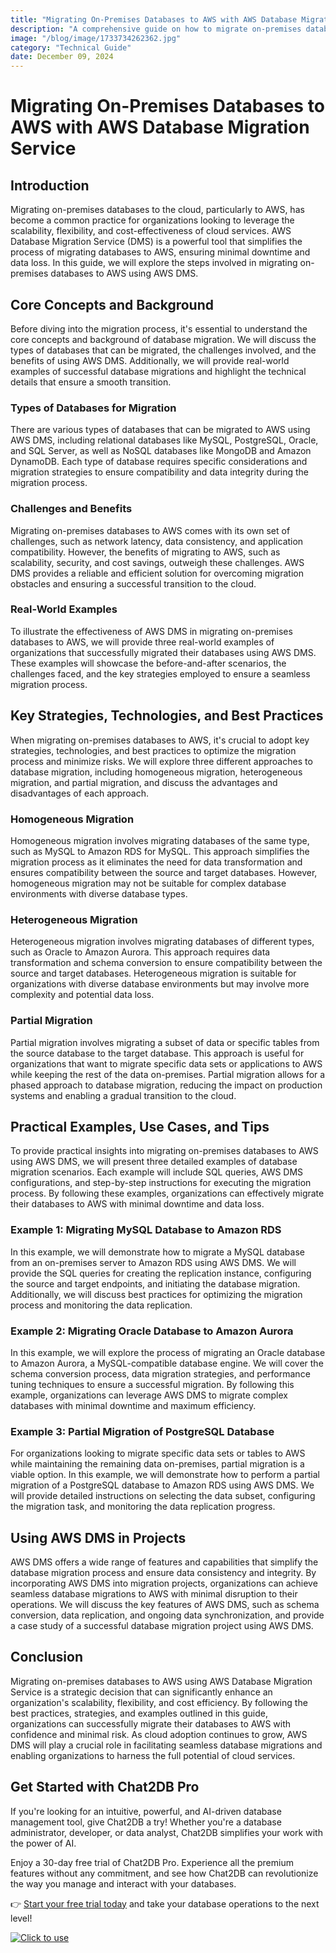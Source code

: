 ```yaml
---
title: "Migrating On-Premises Databases to AWS with AWS Database Migration Service"
description: "A comprehensive guide on how to migrate on-premises databases to AWS using AWS Database Migration Service, including key strategies, practical examples, and best practices."
image: "/blog/image/1733734262362.jpg"
category: "Technical Guide"
date: December 09, 2024
---
```


# Migrating On-Premises Databases to AWS with AWS Database Migration Service


<Authors date="December 09, 2024">
  <Author name="Aiden Stone" link="https://chat2db.ai" />
</Authors>

## Introduction

Migrating on-premises databases to the cloud, particularly to AWS, has become a common practice for organizations looking to leverage the scalability, flexibility, and cost-effectiveness of cloud services. AWS Database Migration Service (DMS) is a powerful tool that simplifies the process of migrating databases to AWS, ensuring minimal downtime and data loss. In this guide, we will explore the steps involved in migrating on-premises databases to AWS using AWS DMS.

## Core Concepts and Background

Before diving into the migration process, it's essential to understand the core concepts and background of database migration. We will discuss the types of databases that can be migrated, the challenges involved, and the benefits of using AWS DMS. Additionally, we will provide real-world examples of successful database migrations and highlight the technical details that ensure a smooth transition.

### Types of Databases for Migration

There are various types of databases that can be migrated to AWS using AWS DMS, including relational databases like MySQL, PostgreSQL, Oracle, and SQL Server, as well as NoSQL databases like MongoDB and Amazon DynamoDB. Each type of database requires specific considerations and migration strategies to ensure compatibility and data integrity during the migration process.

### Challenges and Benefits

Migrating on-premises databases to AWS comes with its own set of challenges, such as network latency, data consistency, and application compatibility. However, the benefits of migrating to AWS, such as scalability, security, and cost savings, outweigh these challenges. AWS DMS provides a reliable and efficient solution for overcoming migration obstacles and ensuring a successful transition to the cloud.

### Real-World Examples

To illustrate the effectiveness of AWS DMS in migrating on-premises databases to AWS, we will provide three real-world examples of organizations that successfully migrated their databases using AWS DMS. These examples will showcase the before-and-after scenarios, the challenges faced, and the key strategies employed to ensure a seamless migration process.

## Key Strategies, Technologies, and Best Practices

When migrating on-premises databases to AWS, it's crucial to adopt key strategies, technologies, and best practices to optimize the migration process and minimize risks. We will explore three different approaches to database migration, including homogeneous migration, heterogeneous migration, and partial migration, and discuss the advantages and disadvantages of each approach.

### Homogeneous Migration

Homogeneous migration involves migrating databases of the same type, such as MySQL to Amazon RDS for MySQL. This approach simplifies the migration process as it eliminates the need for data transformation and ensures compatibility between the source and target databases. However, homogeneous migration may not be suitable for complex database environments with diverse database types.

### Heterogeneous Migration

Heterogeneous migration involves migrating databases of different types, such as Oracle to Amazon Aurora. This approach requires data transformation and schema conversion to ensure compatibility between the source and target databases. Heterogeneous migration is suitable for organizations with diverse database environments but may involve more complexity and potential data loss.

### Partial Migration

Partial migration involves migrating a subset of data or specific tables from the source database to the target database. This approach is useful for organizations that want to migrate specific data sets or applications to AWS while keeping the rest of the data on-premises. Partial migration allows for a phased approach to database migration, reducing the impact on production systems and enabling a gradual transition to the cloud.

## Practical Examples, Use Cases, and Tips

To provide practical insights into migrating on-premises databases to AWS using AWS DMS, we will present three detailed examples of database migration scenarios. Each example will include SQL queries, AWS DMS configurations, and step-by-step instructions for executing the migration process. By following these examples, organizations can effectively migrate their databases to AWS with minimal downtime and data loss.

### Example 1: Migrating MySQL Database to Amazon RDS

In this example, we will demonstrate how to migrate a MySQL database from an on-premises server to Amazon RDS using AWS DMS. We will provide the SQL queries for creating the replication instance, configuring the source and target endpoints, and initiating the database migration. Additionally, we will discuss best practices for optimizing the migration process and monitoring the data replication.

### Example 2: Migrating Oracle Database to Amazon Aurora

In this example, we will explore the process of migrating an Oracle database to Amazon Aurora, a MySQL-compatible database engine. We will cover the schema conversion process, data migration strategies, and performance tuning techniques to ensure a successful migration. By following this example, organizations can leverage AWS DMS to migrate complex databases with minimal downtime and maximum efficiency.

### Example 3: Partial Migration of PostgreSQL Database

For organizations looking to migrate specific data sets or tables to AWS while maintaining the remaining data on-premises, partial migration is a viable option. In this example, we will demonstrate how to perform a partial migration of a PostgreSQL database to Amazon RDS using AWS DMS. We will provide detailed instructions on selecting the data subset, configuring the migration task, and monitoring the data replication progress.

## Using AWS DMS in Projects

AWS DMS offers a wide range of features and capabilities that simplify the database migration process and ensure data consistency and integrity. By incorporating AWS DMS into migration projects, organizations can achieve seamless database migrations to AWS with minimal disruption to their operations. We will discuss the key features of AWS DMS, such as schema conversion, data replication, and ongoing data synchronization, and provide a case study of a successful database migration project using AWS DMS.

## Conclusion

Migrating on-premises databases to AWS using AWS Database Migration Service is a strategic decision that can significantly enhance an organization's scalability, flexibility, and cost efficiency. By following the best practices, strategies, and examples outlined in this guide, organizations can successfully migrate their databases to AWS with confidence and minimal risk. As cloud adoption continues to grow, AWS DMS will play a crucial role in facilitating seamless database migrations and enabling organizations to harness the full potential of cloud services.

## Get Started with Chat2DB Pro

If you're looking for an intuitive, powerful, and AI-driven database management tool, give Chat2DB a try! Whether you're a database administrator, developer, or data analyst, Chat2DB simplifies your work with the power of AI.

Enjoy a 30-day free trial of Chat2DB Pro. Experience all the premium features without any commitment, and see how Chat2DB can revolutionize the way you manage and interact with your databases.

👉 [Start your free trial today](https://chat2db.ai/pricing) and take your database operations to the next level!


[![Click to use](/image/blog/bg/chat2db.jpg)](https://chat2db.ai/)
